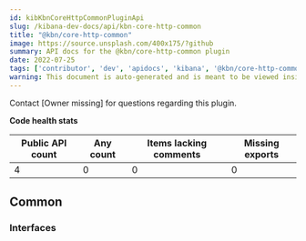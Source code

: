 ```yaml
---
id: kibKbnCoreHttpCommonPluginApi
slug: /kibana-dev-docs/api/kbn-core-http-common
title: "@kbn/core-http-common"
image: https://source.unsplash.com/400x175/?github
summary: API docs for the @kbn/core-http-common plugin
date: 2022-07-25
tags: ['contributor', 'dev', 'apidocs', 'kibana', '@kbn/core-http-common']
warning: This document is auto-generated and is meant to be viewed inside our experimental, new docs system. Reach out in #docs-engineering for more info.
---
```




Contact [Owner missing] for questions regarding this plugin.

**Code health stats**

| Public API count  | Any count | Items lacking comments | Missing exports |
|-------------------|-----------|------------------------|-----------------|
| 4 | 0 | 0 | 0 |

## Common

### Interfaces
<DocDefinitionList data={kbnCoreHttpCommonObj.common.interfaces}/>

